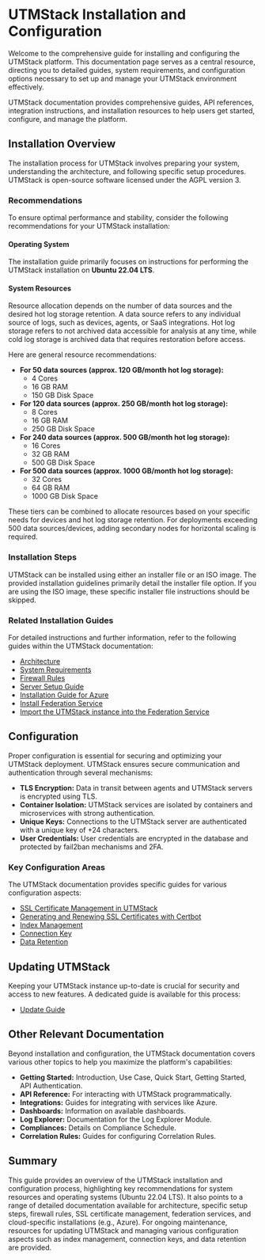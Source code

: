 # UTMStack Installation and Configuration

Welcome to the comprehensive guide for installing and configuring the UTMStack platform. This documentation page serves as a central resource, directing you to detailed guides, system requirements, and configuration options necessary to set up and manage your UTMStack environment effectively.

UTMStack documentation provides comprehensive guides, API references, integration instructions, and installation resources to help users get started, configure, and manage the platform.

## Installation Overview

The installation process for UTMStack involves preparing your system, understanding the architecture, and following specific setup procedures. UTMStack is open-source software licensed under the AGPL version 3.

### Recommendations

To ensure optimal performance and stability, consider the following recommendations for your UTMStack installation:

#### Operating System

The installation guide primarily focuses on instructions for performing the UTMStack installation on **Ubuntu 22.04 LTS**.

#### System Resources

Resource allocation depends on the number of data sources and the desired hot log storage retention. A data source refers to any individual source of logs, such as devices, agents, or SaaS integrations. Hot log storage refers to not archived data accessible for analysis at any time, while cold log storage is archived data that requires restoration before access.

Here are general resource recommendations:

*   **For 50 data sources (approx. 120 GB/month hot log storage):**
    *   4 Cores
    *   16 GB RAM
    *   150 GB Disk Space
*   **For 120 data sources (approx. 250 GB/month hot log storage):**
    *   8 Cores
    *   16 GB RAM
    *   250 GB Disk Space
*   **For 240 data sources (approx. 500 GB/month hot log storage):**
    *   16 Cores
    *   32 GB RAM
    *   500 GB Disk Space
*   **For 500 data sources (approx. 1000 GB/month hot log storage):**
    *   32 Cores
    *   64 GB RAM
    *   1000 GB Disk Space

These tiers can be combined to allocate resources based on your specific needs for devices and hot log storage retention. For deployments exceeding 500 data sources/devices, adding secondary nodes for horizontal scaling is required.

### Installation Steps

UTMStack can be installed using either an installer file or an ISO image. The provided installation guidelines primarily detail the installer file option. If you are using the ISO image, these specific installer file instructions should be skipped.

### Related Installation Guides

For detailed instructions and further information, refer to the following guides within the UTMStack documentation:

*   [Architecture](https://documentation.utmstack.com/v10/Installation/architecture)
*   [System Requirements](https://documentation.utmstack.com/v10/Installation/system_requirements)
*   [Firewall Rules](https://documentation.utmstack.com/v10/Installation/firewall_rules)
*   [Server Setup Guide](https://documentation.utmstack.com/v10/Installation/setup_guide)
*   [Installation Guide for Azure](https://documentation.utmstack.com/v10/Installation/guide_for_azure)
*   [Install Federation Service](https://documentation.utmstack.com/v10/Installation/federation_server)
*   [Import the UTMStack instance into the Federation Service](https://documentation.utmstack.com/v10/Installation/import_federation_server)

## Configuration

Proper configuration is essential for securing and optimizing your UTMStack deployment. UTMStack ensures secure communication and authentication through several mechanisms:

*   **TLS Encryption:** Data in transit between agents and UTMStack servers is encrypted using TLS.
*   **Container Isolation:** UTMStack services are isolated by containers and microservices with strong authentication.
*   **Unique Keys:** Connections to the UTMStack server are authenticated with a unique key of +24 characters.
*   **User Credentials:** User credentials are encrypted in the database and protected by fail2ban mechanisms and 2FA.

### Key Configuration Areas

The UTMStack documentation provides specific guides for various configuration aspects:

*   [SSL Certificate Management in UTMStack](https://documentation.utmstack.com/v10/Installation/ssl_certificate)
*   [Generating and Renewing SSL Certificates with Certbot](https://documentation.utmstack.com/v10/Installation/ssl_certificate_cerbot)
*   [Index Management](https://documentation.utmstack.com/v10/configuration/index_management)
*   [Connection Key](https://documentation.utmstack.com/v10/configuration/conection_key)
*   [Data Retention](https://documentation.utmstack.com/v10/configuration/data_retention)

## Updating UTMStack

Keeping your UTMStack instance up-to-date is crucial for security and access to new features. A dedicated guide is available for this process:

*   [Update Guide](https://documentation.utmstack.com/v10/Installation/update_guide)

## Other Relevant Documentation

Beyond installation and configuration, the UTMStack documentation covers various other topics to help you maximize the platform's capabilities:

*   **Getting Started:** Introduction, Use Case, Quick Start, Getting Started, API Authentication.
*   **API Reference:** For interacting with UTMStack programmatically.
*   **Integrations:** Guides for integrating with services like Azure.
*   **Dashboards:** Information on available dashboards.
*   **Log Explorer:** Documentation for the Log Explorer Module.
*   **Compliances:** Details on Compliance Schedule.
*   **Correlation Rules:** Guides for configuring Correlation Rules.

## Summary

This guide provides an overview of the UTMStack installation and configuration process, highlighting key recommendations for system resources and operating systems (Ubuntu 22.04 LTS). It also points to a range of detailed documentation available for architecture, specific setup steps, firewall rules, SSL certificate management, federation services, and cloud-specific installations (e.g., Azure). For ongoing maintenance, resources for updating UTMStack and managing various configuration aspects such as index management, connection keys, and data retention are provided.